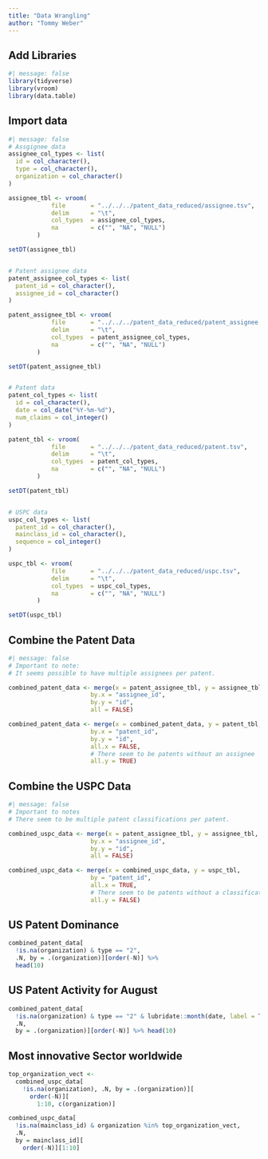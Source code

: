 ```yaml
---
title: "Data Wrangling"
author: "Tommy Weber"
---
```


## Add Libraries

```r
#| message: false
library(tidyverse)
library(vroom)
library(data.table)
```

## Import data

```r
#| message: false
# Assgignee data
assignee_col_types <- list(
  id = col_character(),
  type = col_character(),
  organization = col_character()
)

assignee_tbl <- vroom(
            file       = "../../../patent_data_reduced/assignee.tsv", 
            delim      = "\t", 
            col_types  = assignee_col_types,
            na         = c("", "NA", "NULL")
        )

setDT(assignee_tbl)


# Patent assignee data
patent_assignee_col_types <- list(
  patent_id = col_character(),
  assignee_id = col_character()
)

patent_assignee_tbl <- vroom(
            file       = "../../../patent_data_reduced/patent_assignee.tsv", 
            delim      = "\t", 
            col_types  = patent_assignee_col_types,
            na         = c("", "NA", "NULL")
        )

setDT(patent_assignee_tbl)


# Patent data
patent_col_types <- list(
  id = col_character(),
  date = col_date("%Y-%m-%d"),
  num_claims = col_integer()
)

patent_tbl <- vroom(
            file       = "../../../patent_data_reduced/patent.tsv", 
            delim      = "\t", 
            col_types  = patent_col_types,
            na         = c("", "NA", "NULL")
        )

setDT(patent_tbl)


# USPC data
uspc_col_types <- list(
  patent_id = col_character(),
  mainclass_id = col_character(),
  sequence = col_integer()
)

uspc_tbl <- vroom(
            file       = "../../../patent_data_reduced/uspc.tsv", 
            delim      = "\t", 
            col_types  = uspc_col_types,
            na         = c("", "NA", "NULL")
        )

setDT(uspc_tbl)
```

## Combine the Patent Data

```r
#| message: false
# Important to note:
# It seems possible to have multiple assignees per patent.

combined_patent_data <- merge(x = patent_assignee_tbl, y = assignee_tbl, 
                       by.x = "assignee_id",
                       by.y = "id",
                       all = FALSE)

combined_patent_data <- merge(x = combined_patent_data, y = patent_tbl,
                       by.x = "patent_id",
                       by.y = "id",
                       all.x = FALSE,
                       # There seem to be patents without an assignee
                       all.y = TRUE)
```

## Combine the USPC Data

```r
#| message: false
# Important to notes
# There seem to be multiple patent classifications per patent.

combined_uspc_data <- merge(x = patent_assignee_tbl, y = assignee_tbl, 
                       by.x = "assignee_id",
                       by.y = "id",
                       all = FALSE)

combined_uspc_data <- merge(x = combined_uspc_data, y = uspc_tbl,
                       by = "patent_id",
                       all.x = TRUE,
                       # There seem to be patents without a classification.
                       all.y = FALSE)
```

## US Patent Dominance

```r
combined_patent_data[
  !is.na(organization) & type == "2",
  .N, by = .(organization)][order(-N)] %>% 
  head(10)
```

## US Patent Activity for August

```r
combined_patent_data[
  !is.na(organization) & type == "2" & lubridate::month(date, label = T) == "Aug",
  .N, 
  by = .(organization)][order(-N)] %>% head(10)
```

## Most innovative Sector worldwide

```r
top_organization_vect <- 
  combined_uspc_data[
    !is.na(organization), .N, by = .(organization)][
      order(-N)][
        1:10, c(organization)]

combined_uspc_data[
  !is.na(mainclass_id) & organization %in% top_organization_vect, 
  .N, 
  by = mainclass_id][
    order(-N)][1:10]
```







